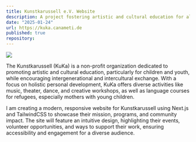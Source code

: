 ```yaml
---
title: Kunstkarussell e.V. Website
description: A project fostering artistic and cultural education for all generations—website design in progress.
date: "2025-01-24"
url: https://kuka.canameti.de
published: true
repository:
---
```



[![](https://i.imgur.com/skZjpPV.png)](https://kuka.canameti.de)

The Kunstkarussell (KuKa) is a non-profit organization dedicated to promoting artistic and cultural education, particularly for children and youth, while encouraging intergenerational and intercultural exchange. With a focus on holistic personal development, KuKa offers diverse activities like music, theater, dance, and creative workshops, as well as language courses for refugees, especially mothers with young children.

I am creating a modern, responsive website for Kunstkarussell using Next.js and TailwindCSS to showcase their mission, programs, and community impact. The site will feature an intuitive design, highlighting their events, volunteer opportunities, and ways to support their work, ensuring accessibility and engagement for a diverse audience.